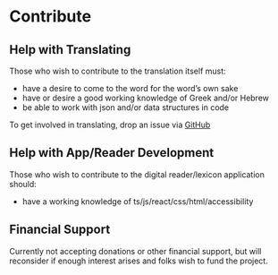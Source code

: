 # Contribute

## Help with Translating

Those who wish to contribute to the translation itself must:

- have a desire to come to the word for the word’s own sake
- have or desire a good working knowledge of Greek and/or Hebrew
- be able to work with json and/or data structures in code

To get involved in translating, drop an issue via [GitHub](https://github.com/GrossDesignCo/concordance-app-poc)

## Help with App/Reader Development

Those who wish to contribute to the digital reader/lexicon application should:

- have a working knowledge of ts/js/react/css/html/accessibility

## Financial Support

Currently not accepting donations or other financial support, but will reconsider if enough interest arises and folks wish to fund the project.
